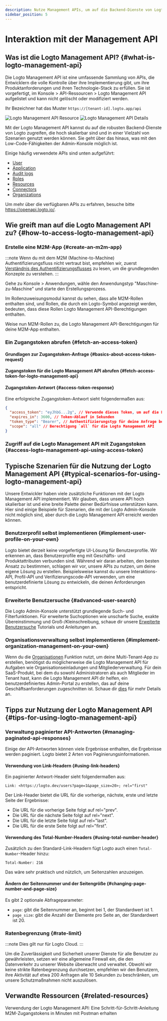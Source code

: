 ```yaml
---
description: Nutze Management APIs, um auf die Backend-Dienste von Logto zuzugreifen und dein CIAM-System mit Benutzerverwaltung, Kontoeinstellungen, Identitätsüberprüfung und Multi-Tenant-Architektur zu skalieren.
sidebar_position: 5
---
```




# Interaktion mit der Management API

## Was ist die Logto Management API? \{#what-is-logto-management-api}

Die Logto Management API ist eine umfassende Sammlung von APIs, die Entwicklern die volle Kontrolle über ihre Implementierung gibt, um ihre Produktanforderungen und ihren Technologie-Stack zu erfüllen. Sie ist vorgefertigt, im <CloudLink to="/api-resources">Konsole > API-Ressourcen > Logto Management API</CloudLink> aufgelistet und kann nicht gelöscht oder modifiziert werden.

Ihr Bezeichner hat das Muster `https://[tenant-id].logto.app/api`

<img alt="Logto Management API Resource" src={logtoManagementApiResourceSrc} />

<img alt="Logto Management API Details" src={logtoManagementApiDetailsSrc} />

Mit der Logto Management API kannst du auf die robusten Backend-Dienste von Logto zugreifen, die hoch skalierbar sind und in einer Vielzahl von Szenarien genutzt werden können. Sie geht über das hinaus, was mit den Low-Code-Fähigkeiten der Admin-Konsole möglich ist.

Einige häufig verwendete APIs sind unten aufgeführt:

- [User](https://openapi.logto.io/operation/operation-getuser)
- [Application](https://openapi.logto.io/operation/operation-listapplications)
- [Audit logs](https://openapi.logto.io/operation/operation-listlogs)
- [Roles](https://openapi.logto.io/operation/operation-listroles)
- [Resources](https://openapi.logto.io/operation/operation-listresources)
- [Connectors](https://openapi.logto.io/operation/operation-listconnectors)
- [Organizations](https://openapi.logto.io/operation/operation-listorganizations)

Um mehr über die verfügbaren APIs zu erfahren, besuche bitte https://openapi.logto.io/.

## Wie greift man auf die Logto Management API zu? \{#how-to-access-logto-management-api}

### Erstelle eine M2M-App \{#create-an-m2m-app}

:::note
Wenn du mit dem M2M (Machine-to-Machine) Authentifizierungsfluss nicht vertraut bist, empfehlen wir, zuerst [Verständnis des Authentifizierungsflusses](/integrate-logto/integrate-logto-into-your-application/understand-authentication-flow/#machine-to-machine-authentication-flow) zu lesen, um die grundlegenden Konzepte zu verstehen.
:::

Gehe zu <CloudLink to="/applications">Konsole > Anwendungen</CloudLink>, wähle den Anwendungstyp "Maschine-zu-Maschine" und starte den Erstellungsprozess.

<M2mRoleAssignment />

Im Rollenzuweisungsmodul kannst du sehen, dass alle M2M-Rollen enthalten sind, und Rollen, die durch ein Logto-Symbol angezeigt werden, bedeuten, dass diese Rollen Logto Management API-Berechtigungen enthalten.

Weise nun M2M-Rollen zu, die Logto Management API-Berechtigungen für deine M2M-App enthalten.

### Ein Zugangstoken abrufen \{#fetch-an-access-token}

#### Grundlagen zur Zugangstoken-Anfrage \{#basics-about-access-token-request}

<BasicsAboutAccessTokenRequest />

#### Zugangstoken für die Logto Management API abrufen \{#fetch-access-token-for-logto-management-api}

<FetchAccessTokenForLogtoManagementApi />

#### Zugangstoken-Antwort \{#access-token-response}

Eine erfolgreiche Zugangstoken-Antwort sieht folgendermaßen aus:

```json
{
  "access_token": "eyJhbG...2g", // Verwende dieses Token, um auf die Logto Management API zuzugreifen
  "expires_in": 3600, // Token-Ablauf in Sekunden
  "token_type": "Bearer", // Authentifizierungstyp für deine Anfrage bei Verwendung des Zugangstokens
  "scope": "all" // Berechtigung `all` für die Logto Management API
}
```

<M2mAccessTokenNote />

### Zugriff auf die Logto Management API mit Zugangstoken \{#access-logto-management-api-using-access-token}

<AccessTokenUsage />

<AccessLogtoManagementApiUsingAccessToken />

## Typische Szenarien für die Nutzung der Logto Management API \{#typical-scenarios-for-using-logto-management-api}

Unsere Entwickler haben viele zusätzliche Funktionen mit der Logto Management API implementiert. Wir glauben, dass unsere API hoch skalierbar ist und eine breite Palette deiner Bedürfnisse unterstützen kann. Hier sind einige Beispiele für Szenarien, die mit der Logto Admin-Konsole nicht möglich sind, aber durch die Logto Management API erreicht werden können.

### Benutzerprofil selbst implementieren \{#implement-user-profile-on-your-own}

Logto bietet derzeit keine vorgefertigte UI-Lösung für Benutzerprofile. Wir erkennen an, dass Benutzerprofile eng mit Geschäfts- und Produktattributen verbunden sind. Während wir daran arbeiten, den besten Ansatz zu bestimmen, schlagen wir vor, unsere APIs zu nutzen, um deine eigene Lösung zu erstellen. Beispielsweise kannst du unsere Interaktions-API, Profil-API und Verifizierungscode-API verwenden, um eine benutzerdefinierte Lösung zu entwickeln, die deinen Anforderungen entspricht.

### Erweiterte Benutzersuche \{#advanced-user-search}

Die Logto Admin-Konsole unterstützt grundlegende Such- und Filterfunktionen. Für erweiterte Suchoptionen wie unscharfe Suche, exakte Übereinstimmung und Groß-/Kleinschreibung, schaue dir unsere [Erweiterte Benutzersuche](/user-management/advanced-user-search) Tutorials und Anleitungen an.

### Organisationsverwaltung selbst implementieren \{#implement-organization-management-on-your-own}

Wenn du die [Organisationen](/organizations) Funktion nutzt, um deine Multi-Tenant-App zu erstellen, benötigst du möglicherweise die Logto Management API für Aufgaben wie Organisationseinladungen und Mitgliederverwaltung. Für dein SaaS-Produkt, bei dem du sowohl Administratoren als auch Mitglieder im Tenant hast, kann die Logto Management API dir helfen, ein benutzerdefiniertes Admin-Portal zu erstellen, das auf deine Geschäftsanforderungen zugeschnitten ist. Schaue dir [dies](/end-user-flows/organization-experience/) für mehr Details an.

## Tipps zur Nutzung der Logto Management API \{#tips-for-using-logto-management-api}

### Verwaltung paginierter API-Antworten \{#managing-paginated-api-responses}

Einige der API-Antworten können viele Ergebnisse enthalten, die Ergebnisse werden paginiert. Logto bietet 2 Arten von Paginierungsinformationen.

#### Verwendung von Link-Headern \{#using-link-headers}

Ein paginierter Antwort-Header sieht folgendermaßen aus:

```
Link: <https://logto.dev/users?page=1&page_size=20>; rel="first"
```

Der Link-Header bietet die URL für die vorherige, nächste, erste und letzte Seite der Ergebnisse:

- Die URL für die vorherige Seite folgt auf rel="prev".
- Die URL für die nächste Seite folgt auf rel="next".
- Die URL für die letzte Seite folgt auf rel="last".
- Die URL für die erste Seite folgt auf rel="first".

#### Verwendung des Total-Number-Headers \{#using-total-number-header}

Zusätzlich zu den Standard-Link-Headern fügt Logto auch einen `Total-Number`-Header hinzu:

```
Total-Number: 216
```

Das wäre sehr praktisch und nützlich, um Seitenzahlen anzuzeigen.

#### Ändern der Seitennummer und der Seitengröße \{#changing-page-number-and-page-size}

Es gibt 2 optionale Abfrageparameter:

- `page`: gibt die Seitennummer an, beginnt bei 1, der Standardwert ist 1.
- `page_size`: gibt die Anzahl der Elemente pro Seite an, der Standardwert ist 20.

### Ratenbegrenzung \{#rate-limit}

:::note
Dies gilt nur für Logto Cloud.
:::

Um die Zuverlässigkeit und Sicherheit unserer Dienste für alle Benutzer zu gewährleisten, setzen wir eine allgemeine Firewall ein, die den Datenverkehr zu unserer Website überwacht und verwaltet. Obwohl wir keine strikte Ratenbegrenzung durchsetzen, empfehlen wir den Benutzern, ihre Aktivität auf etwa 200 Anfragen alle 10 Sekunden zu beschränken, um unsere Schutzmaßnahmen nicht auszulösen.

## Verwandte Ressourcen \{#related-resources}

<Url href="https://blog.logto.io/management-api">
  Verwendung der Logto Management API: Eine Schritt-für-Schritt-Anleitung
</Url>

<Url href="https://blog.logto.io/use-postman-to-obtain-m2m-access-token">
  M2M-Zugangstokens in Minuten mit Postman erhalten
</Url>
